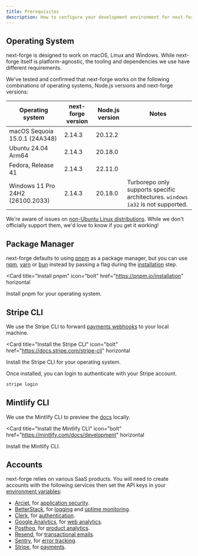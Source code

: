 ```yaml
---
title: Prerequisites
description: How to configure your development environment for next-forge.
---
```


## Operating System

next-forge is designed to work on macOS, Linux and Windows. While next-forge itself is platform-agnostic, the tooling and dependencies we use have different requirements.

We've tested and confirmed that next-forge works on the following combinations of operating systems, Node.js versions and next-forge versions:

| Operating system                 | next-forge version | Node.js version | Notes                                                                            |
| -------------------------------- | ------------------ | --------------- | -------------------------------------------------------------------------------- |
| macOS Sequoia 15.0.1 (24A348)    | 2.14.3             | 20.12.2         |                                                                                  |
| Ubuntu 24.04 Arm64               | 2.14.3             | 20.18.0         |                                                                                  |
| Fedora, Release 41               | 2.14.3             | 22.11.0         |                                                                                  |
| Windows 11 Pro 24H2 (26100.2033) | 2.14.3             | 20.18.0         | Turborepo only supports specific architectures. `windows ia32` is not supported. |

We're aware of issues on [non-Ubuntu Linux distributions](https://github.com/haydenbleasel/next-forge/issues/238). While we don't officially support them, we'd love to know if you get it working!

## Package Manager

next-forge defaults to using [pnpm](https://pnpm.io/) as a package manager, but you can use [npm](https://www.npmjs.com/), [yarn](https://yarnpkg.com/) or [bun](https://bun.sh/) instead by passing a flag during the [installation](/setup/installation) step.

<Card
  title="Install pnpm"
  icon="bolt"
  href="https://pnpm.io/installation"
  horizontal
>
  Install pnpm for your operating system.
</Card>

## Stripe CLI

We use the Stripe CLI to forward [payments webhooks](/packages/payments#webhooks) to your local machine.

<Card
  title="Install the Stripe CLI"
  icon="bolt"
  href="https://docs.stripe.com/stripe-cli"
  horizontal
>
  Install the Stripe CLI for your operating system.
</Card>

Once installed, you can login to authenticate with your Stripe account.

```sh Terminal
stripe login
```

## Mintlify CLI

We use the Mintlify CLI to preview the [docs](/apps/docs) locally.

<Card
  title="Install the Mintlify CLI"
  icon="bolt"
  href="https://mintlify.com/docs/development"
  horizontal
>
  Install the Mintlify CLI.
</Card>

## Accounts

next-forge relies on various SaaS products. You will need to create accounts with the following services then set the API keys in your [environment variables](/env):

- [Arcjet](https://arcjet.com), for [application security](/packages/security/application).
- [BetterStack](https://betterstack.com), for [logging](/packages/observability/logging) and [uptime monitoring](/packages/observability/uptime).
- [Clerk](https://clerk.com), for [authentication](/packages/authentication).
- [Google Analytics](https://developers.google.com/analytics), for [web analytics](/packages/analytics/web).
- [Posthog](https://posthog.com), for [product analytics](/packages/analytics/product).
- [Resend](https://resend.com), for [transactional emails](/packages/email).
- [Sentry](https://sentry.io), for [error tracking](/packages/observability/error-capture).
- [Stripe](https://stripe.com), for [payments](/packages/payments).
